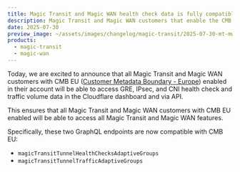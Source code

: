 ```yaml
---
title: Magic Transit and Magic WAN health check data is fully compatible with the CMB EU setting.
description: Magic Transit and Magic WAN customers that enable the CMB EU setting can access their health check data in the Cloudflare dashboard.
date: 2025-07-30
preview_image: ~/assets/images/changelog/magic-transit/2025-07-30-mt-mwan-health-checks-cmb-eu.png
products:
  - magic-transit
  - magic-wan
---
```


Today, we are excited to announce that all Magic Transit and Magic WAN customers with CMB EU ([Customer Metadata Boundary - Europe](/data-localization/metadata-boundary/)) enabled in their account will be able to access GRE, IPsec, and CNI health check and traffic volume data in the Cloudflare dashboard and via API.

This ensures that all Magic Transit and Magic WAN customers with CMB EU enabled will be able to access all Magic Transit and Magic WAN features.

Specifically, these two GraphQL endpoints are now compatible with CMB EU:
- `magicTransitTunnelHealthChecksAdaptiveGroups`
- `magicTransitTunnelTrafficAdaptiveGroups`
